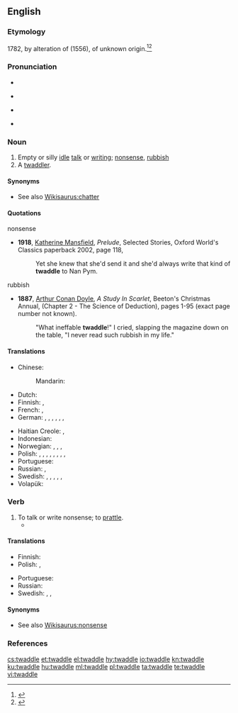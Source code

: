 ==English==
{{wikipedia}}

===Etymology===
1782, by alteration of {{m|en|twattle}} (1556), of unknown origin.<ref>{{R:Online Etymology Dictionary}}</ref><ref>{{R:Merriam Webster Online}}</ref>

===Pronunciation===
* {{rhymes|ædəl|lang=en}}
* {{a|UK}} {{IPA|/ˈtwɒdəl/|lang=en}}
* {{a|US}} {{IPA|/ˈtwɑdəl/|lang=en}}
* {{audio|en-us-twaddle.ogg|Audio (US)|lang=en}}

===Noun===
{{en-noun}}

# Empty or silly [[idle]] [[talk]] or [[writing]]; [[nonsense]], [[rubbish]]
# A [[twaddler]].

====Synonyms====
* See also [[Wikisaurus:chatter]]

====Quotations====
; nonsense
* '''1918''', [[w:Katherine Mansfield|Katherine Mansfield]], ''Prelude'', Selected Stories, Oxford World's Classics paperback 2002, page 118,
*: Yet she knew that she'd send it and she'd always write that kind of '''twaddle''' to Nan Pym.
; rubbish
* '''1887''', [[w:Arthur Conan Doyle|Arthur Conan Doyle]], ''A Study In Scarlet'', Beeton's Christmas Annual, (Chapter 2 - The Science of Deduction), pages 1-95 (exact page number not known).
*: "What ineffable '''twaddle'''!" I cried, slapping the magazine down on the table, "I never read such rubbish in my life."

====Translations====
{{trans-top|Empty or silly idle talk or writing; nonsense}}
* Chinese:
*: Mandarin: {{t+|cmn|胡言乱语|tr=hú yán luàn yǔ|sc=Hani}}
* Dutch: {{t+|nl|onzin}}
* Finnish: {{t|fi|höpinä}}, {{t+|fi|höpötys}}
* French: {{t+|fr|fadaise|f}}, {{t+|fr|sornette|f}}
* German: {{qualifier|colloquial}} {{t+|de|Gequassel|n}}, {{qualifier|colloquial}} {{t+|de|Quatsch|m}}, {{qualifier|colloquial}} {{t|de|Gewäsch|n}}, {{qualifier|colloquial}} {{t+|de|Geschwätz|n}}, {{qualifier|colloquial}} {{t|de|dummes Geschwätz|n}}, {{qualifier|colloquial}} {{t|de|dummes Zeug|n}}, {{t+|de|Geschwurbel|n}}
{{trans-mid}}
* Haitian Creole: {{t|ht|sornèt}}, {{t|ht|istwa san sans}}
* Indonesian: {{t+|id|ocehan}}
* Norwegian: {{t|no|pjatt|n}}, {{t|no|tomprat|m}}, {{t|no|tullprat|m}}, {{t|no|løst}} {{t+|no|prat}}
* Polish: {{t+|pl|paplanina|f}}, {{t+|pl|gadanina|f}}, {{t+|pl|chrzanienie|n}} {{qualifier|expressive}}, {{t|pl|dyrdymały|m-p}}, {{t|pl|bzdurzenie|n}}, {{t|pl|brednie|f-p}}, {{t|pl|ględy}} {{qualifier|archaic}}, {{t+|pl|farmazony|m-p}}, {{t|pl|bajdy|f-p}}
* Portuguese: {{t+|pt|palração|f}}
* Russian: {{t|ru|трындёж|m}}, {{t+|ru|болтовня|f}}
* Swedish: {{t+|sv|trams|n}}, {{t+|sv|svammel|n}}, {{t+|sv|dravel|n}}, {{t+|sv|snack|n}}, {{t+|sv|pladder|n}}, {{t+|sv|babbel|n}}
* Volapük: {{t|vo|lupükot}}
{{trans-bottom}}

===Verb===
{{en-verb|twaddles|twaddling|twaddled}}

# To talk or write nonsense; to [[prattle]].
#* {{quote-book|year=1918|author={{w|W. B. Maxwell}}|chapter=12
|title=[http://openlibrary.org/works/OL1097634W The Mirror and the Lamp]
|passage=To Edward […] he was terrible, nerve-inflaming, poisonously asphyxiating. He sat rocking himself in the late Mr. Churchill's swing chair, smoking and '''twaddling'''.}}

====Translations====
{{trans-top|To talk or write nonsense}}
* Finnish: {{t+|fi|höpöttää}}
* Polish: {{t+|pl|paplać}}, {{t+|pl|gadać}}
{{trans-mid}}
* Portuguese: {{t+|pt|palrar}}
* Russian: {{t+|ru|трындеть}}
* Swedish: {{t+|sv|svamla}}, {{t+|sv|pladdra}}, {{t+|sv|babbla}}
{{trans-bottom}}

====Synonyms====
* See also [[Wikisaurus:nonsense]]

===References===
<references/>

[[cs:twaddle]]
[[et:twaddle]]
[[el:twaddle]]
[[hy:twaddle]]
[[io:twaddle]]
[[kn:twaddle]]
[[ku:twaddle]]
[[hu:twaddle]]
[[ml:twaddle]]
[[pl:twaddle]]
[[ta:twaddle]]
[[te:twaddle]]
[[vi:twaddle]]